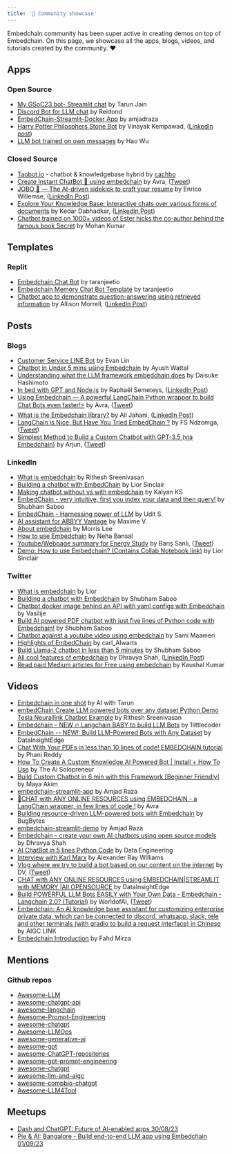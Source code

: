 ---
title: '🎪 Community showcase'
---

Embedchain community has been super active in creating demos on top of Embedchain. On this page, we showcase all the apps, blogs, videos, and tutorials created by the community. ❤️

## Apps

### Open Source

- [My GSoC23 bot- Streamlit chat](https://github.com/lucifertrj/EmbedChain_GSoC23_BOT) by Tarun Jain
- [Discord Bot for LLM chat](https://github.com/Reidond/discord_bots_playground/tree/c8b0c36541e4b393782ee506804c4b6962426dd6/python/chat-channel-bot) by Reidond
- [EmbedChain-Streamlit-Docker App](https://github.com/amjadraza/embedchain-streamlit-app) by amjadraza
- [Harry Potter Philosphers Stone Bot](https://github.com/vinayak-kempawad/Harry_Potter_Philosphers_Stone_Bot/) by Vinayak Kempawad, ([LinkedIn post](https://www.linkedin.com/feed/update/urn:li:activity:7080907532155686912/))
- [LLM bot trained on own messages](https://github.com/Harin329/harinBot) by Hao Wu

### Closed Source

- [Taobot.io](https://taobot.io) - chatbot & knowledgebase hybrid by [cachho](https://github.com/cachho)
- [Create Instant ChatBot 🤖 using embedchain](https://databutton.com/v/h3e680h9) by Avra, ([Tweet](https://twitter.com/Avra_b/status/1674704745154641920/))
- [JOBO 🤖 — The AI-driven sidekick to craft your resume](https://try-jobo.com/) by Enrico Willemse, ([LinkedIn Post](https://www.linkedin.com/posts/enrico-willemse_jobai-gptfun-embedchain-activity-7090340080879374336-ueLB/))
- [Explore Your Knowledge Base: Interactive chats over various forms of documents](https://chatdocs.dkedar.com/) by Kedar Dabhadkar, ([LinkedIn Post](https://www.linkedin.com/posts/dkedar7_machinelearning-llmops-activity-7092524836639424513-2O3L/))
- [Chatbot trained on 1000+ videos of Ester hicks the co-author behind the famous book Secret](https://askabraham.tokenofme.io/) by Mohan Kumar


## Templates

### Replit
- [Embedchain Chat Bot](https://replit.com/@taranjeet1/Embedchain-Chat-Bot) by taranjeetio
- [Embedchain Memory Chat Bot Template](https://replit.com/@taranjeetio/Embedchain-Memory-Chat-Bot-Template) by taranjeetio
- [Chatbot app to demonstrate question-answering using retrieved information](https://replit.com/@AllisonMorrell/EmbedChainlitPublic) by Allison Morrell, ([LinkedIn Post](https://www.linkedin.com/posts/allison-morrell-2889275a_retrievalbot-screenshots-activity-7080339991754649600-wihZ/))

## Posts

### Blogs

- [Customer Service LINE Bot](https://www.evanlin.com/langchain-embedchain/) by Evan Lin
- [Chatbot in Under 5 mins using Embedchain](https://medium.com/@ayush.wattal/chatbot-in-under-5-mins-using-embedchain-a4f161fcf9c5) by Ayush Wattal
- [Understanding what the LLM framework embedchain does](https://zenn.dev/hijikix/articles/4bc8d60156a436) by Daisuke Hashimoto
- [In bed with GPT and Node.js](https://dev.to/worldlinetech/in-bed-with-gpt-and-nodejs-4kh2) by Raphaël Semeteys, ([LinkedIn Post](https://www.linkedin.com/posts/raphaelsemeteys_in-bed-with-gpt-and-nodejs-activity-7088113552326029313-nn87/))
- [Using Embedchain — A powerful LangChain Python wrapper to build Chat Bots even faster!⚡](https://medium.com/@avra42/using-embedchain-a-powerful-langchain-python-wrapper-to-build-chat-bots-even-faster-35c12994a360) by Avra, ([Tweet](https://twitter.com/Avra_b/status/1686767751560310784/))
- [What is the Embedchain library?](https://jahaniwww.com/%da%a9%d8%aa%d8%a7%d8%a8%d8%ae%d8%a7%d9%86%d9%87-embedchain/) by Ali Jahani, ([LinkedIn Post](https://www.linkedin.com/posts/ajahani_aepaetaeqaexaggahyaeu-aetaexaesabraeaaeqaepaeu-activity-7097605202135904256-ppU-/))
- [LangChain is Nice, But Have You Tried EmbedChain ?](https://medium.com/thoughts-on-machine-learning/langchain-is-nice-but-have-you-tried-embedchain-215a34421cde) by FS Ndzomga, ([Tweet](https://twitter.com/ndzfs/status/1695583640372035951/))
- [Simplest Method to Build a Custom Chatbot with GPT-3.5 (via Embedchain)](https://www.ainewsletter.today/p/simplest-method-to-build-a-custom) by Arjun, ([Tweet](https://twitter.com/aiguy_arjun/status/1696393808467091758/))

### LinkedIn

- [What is embedchain](https://www.linkedin.com/posts/activity-7079393104423698432-wRyi/) by Rithesh Sreenivasan
- [Building a chatbot with EmbedChain](https://www.linkedin.com/posts/activity-7078434598984060928-Zdso/) by Lior Sinclair
- [Making chatbot without vs with embedchain](https://www.linkedin.com/posts/kalyanksnlp_llms-chatbots-langchain-activity-7077453416221863936-7N1L/) by Kalyan KS
- [EmbedChain - very intuitive, first you index your data and then query!](https://www.linkedin.com/posts/shubhamsaboo_embedchain-a-framework-to-easily-create-activity-7079535460699557888-ad1X/) by Shubham Saboo
- [EmbedChain - Harnessing power of LLM](https://www.linkedin.com/posts/uditsaini_chatbotrevolution-llmpoweredbots-embedchainframework-activity-7077520356827181056-FjTK/) by Udit S.
- [AI assistant for ABBYY Vantage](https://www.linkedin.com/posts/maximevermeir_llm-github-abbyy-activity-7081658972071424000-fXfZ/) by Maxime V.
- [About embedchain](https://www.linkedin.com/feed/update/urn:li:activity:7080984218914189312/) by Morris Lee
- [How to use Embedchain](https://www.linkedin.com/posts/nehaabansal_github-embedchainembedchain-framework-activity-7085830340136595456-kbW5/) by Neha Bansal
- [Youtube/Webpage summary for Energy Study](https://www.linkedin.com/posts/bar%C4%B1%C5%9F-sanl%C4%B1-34b82715_enerji-python-activity-7082735341563977730-Js0U/) by Barış Sanlı, ([Tweet](https://twitter.com/barissanli/status/1676968784979193857/)) 
- [Demo: How to use Embedchain? (Contains Collab Notebook link)](https://www.linkedin.com/posts/liorsinclair_embedchain-is-getting-a-lot-of-traction-because-activity-7103044695995424768-RckT/) by Lior Sinclair

### Twitter

- [What is embedchain](https://twitter.com/AlphaSignalAI/status/1672668574450847745) by Lior
- [Building a chatbot with Embedchain](https://twitter.com/Saboo_Shubham_/status/1673537044419686401) by Shubham Saboo
- [Chatbot docker image behind an API with yaml configs with Embedchain](https://twitter.com/tricalt/status/1678411430192730113/) by Vasilije
- [Build AI powered PDF chatbot with just five lines of Python code with Embedchain!](https://twitter.com/Saboo_Shubham_/status/1676627104866156544/) by Shubham Saboo
- [Chatbot against a youtube video using embedchain](https://twitter.com/smaameri/status/1675201443043704834/) by Sami Maameri
- [Highlights of EmbedChain](https://twitter.com/carl_AIwarts/status/1673542204328120321/) by carl_AIwarts
- [Build Llama-2 chatbot in less than 5 minutes](https://twitter.com/Saboo_Shubham_/status/1682168956918833152/) by Shubham Saboo
- [All cool features of embedchain](https://twitter.com/DhravyaShah/status/1683497882438217728/) by Dhravya Shah, ([LinkedIn Post](https://www.linkedin.com/posts/dhravyashah_what-if-i-tell-you-that-you-can-make-an-ai-activity-7089459599287726080-ZIYm/))
- [Read paid Medium articles for Free using embedchain](https://twitter.com/kumarkaushal_/status/1688952961622585344) by Kaushal Kumar

## Videos

- [Embedchain in one shot](https://www.youtube.com/watch?v=vIhDh7H73Ww&t=82s) by AI with Tarun
- [embedChain Create LLM powered bots over any dataset Python Demo Tesla Neurallink Chatbot Example](https://www.youtube.com/watch?v=bJqAn22a6Gc) by Rithesh Sreenivasan
- [Embedchain - NEW 🔥 Langchain BABY to build LLM Bots](https://www.youtube.com/watch?v=qj_GNQ06I8o) by 1littlecoder
- [EmbedChain -- NEW!: Build LLM-Powered Bots with Any Dataset](https://www.youtube.com/watch?v=XmaBezzGHu4) by DataInsightEdge
- [Chat With Your PDFs in less than 10 lines of code! EMBEDCHAIN tutorial](https://www.youtube.com/watch?v=1ugkcsAcw44) by Phani Reddy
- [How To Create A Custom Knowledge AI Powered Bot | Install + How To Use](https://www.youtube.com/watch?v=VfCrIiAst-c) by The Ai Solopreneur
- [Build Custom Chatbot in 6 min with this Framework [Beginner Friendly]](https://www.youtube.com/watch?v=-8HxOpaFySM) by Maya Akim
- [embedchain-streamlit-app](https://www.youtube.com/watch?v=3-9GVd-3v74) by Amjad Raza
- [🤖CHAT with ANY ONLINE RESOURCES using EMBEDCHAIN - a LangChain wrapper, in few lines of code !](https://www.youtube.com/watch?v=Mp7zJe4TIdM) by Avra
- [Building resource-driven LLM-powered bots with Embedchain](https://www.youtube.com/watch?v=IVfcAgxTO4I) by BugBytes
- [embedchain-streamlit-demo](https://www.youtube.com/watch?v=yJAWB13FhYQ) by Amjad Raza
- [Embedchain - create your own AI chatbots using open source models](https://www.youtube.com/shorts/O3rJWKwSrWE) by Dhravya Shah
- [AI ChatBot in 5 lines Python Code](https://www.youtube.com/watch?v=zjWvLJLksv8) by Data Engineering
- [Interview with Karl Marx](https://www.youtube.com/watch?v=5Y4Tscwj1xk) by Alexander Ray Williams
- [Vlog where we try to build a bot based on our content on the internet](https://www.youtube.com/watch?v=I2w8CWM3bx4) by DV, ([Tweet](https://twitter.com/dvcoolster/status/1688387017544261632))
- [CHAT with ANY ONLINE RESOURCES using EMBEDCHAIN|STREAMLIT with MEMORY |All OPENSOURCE](https://www.youtube.com/watch?v=TqQIHWoWTDQ&pp=ygUKZW1iZWRjaGFpbg%3D%3D) by DataInsightEdge
- [Build POWERFUL LLM Bots EASILY with Your Own Data - Embedchain - Langchain 2.0? (Tutorial)](https://www.youtube.com/watch?v=jE24Y_GasE8) by WorldofAI, ([Tweet](https://twitter.com/intheworldofai/status/1696229166922780737))
- [Embedchain: An AI knowledge base assistant for customizing enterprise private data, which can be connected to discord, whatsapp, slack, tele and other terminals (with gradio to build a request interface) in Chinese](https://www.youtube.com/watch?v=5RZzCJRk-d0) by AIGC LINK
- [Embedchain Introduction](https://www.youtube.com/watch?v=Jet9zAqyggI) by Fahd Mirza 

## Mentions

### Github repos

- [Awesome-LLM](https://github.com/Hannibal046/Awesome-LLM)
- [awesome-chatgpt-api](https://github.com/reorx/awesome-chatgpt-api)
- [awesome-langchain](https://github.com/kyrolabs/awesome-langchain)
- [Awesome-Prompt-Engineering](https://github.com/promptslab/Awesome-Prompt-Engineering)
- [awesome-chatgpt](https://github.com/eon01/awesome-chatgpt)
- [Awesome-LLMOps](https://github.com/tensorchord/Awesome-LLMOps)
- [awesome-generative-ai](https://github.com/filipecalegario/awesome-generative-ai)
- [awesome-gpt](https://github.com/formulahendry/awesome-gpt)
- [awesome-ChatGPT-repositories](https://github.com/taishi-i/awesome-ChatGPT-repositories)
- [awesome-gpt-prompt-engineering](https://github.com/snwfdhmp/awesome-gpt-prompt-engineering)
- [awesome-chatgpt](https://github.com/awesome-chatgpt/awesome-chatgpt)
- [awesome-llm-and-aigc](https://github.com/sjinzh/awesome-llm-and-aigc)
- [awesome-compbio-chatgpt](https://github.com/csbl-br/awesome-compbio-chatgpt)
- [Awesome-LLM4Tool](https://github.com/OpenGVLab/Awesome-LLM4Tool)

## Meetups

- [Dash and ChatGPT: Future of AI-enabled apps 30/08/23](https://go.plotly.com/dash-chatgpt)
- [Pie & AI: Bangalore - Build end-to-end LLM app using Embedchain 01/09/23](https://www.eventbrite.com/e/pie-ai-bangalore-build-end-to-end-llm-app-using-embedchain-tickets-698045722547)
